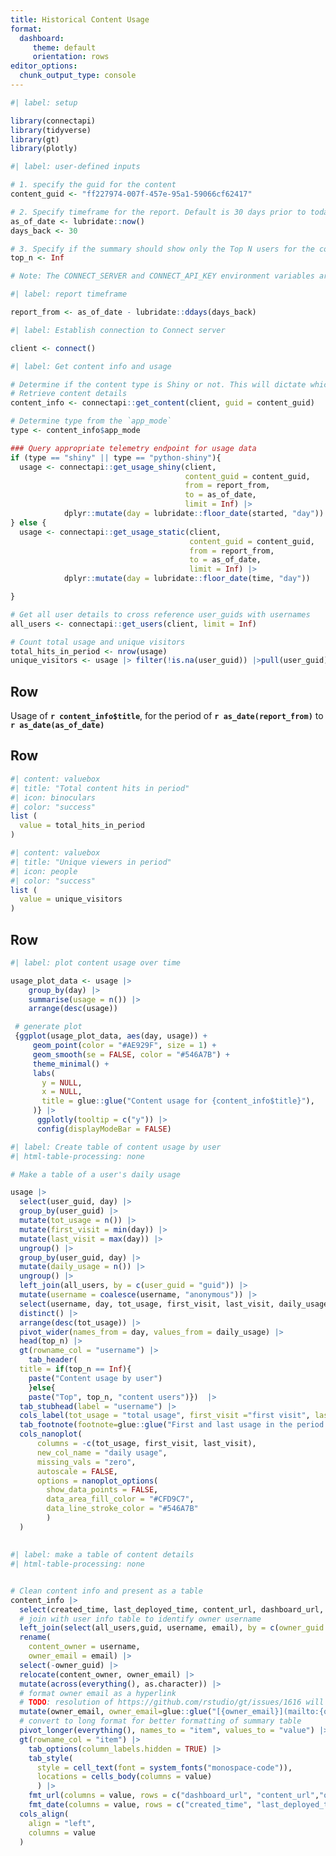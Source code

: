 ```yaml
---
title: Historical Content Usage
format:
  dashboard:
     theme: default
     orientation: rows
editor_options: 
  chunk_output_type: console
---
```


```r
#| label: setup

library(connectapi)
library(tidyverse)
library(gt)
library(plotly)
```

```r
#| label: user-defined inputs

# 1. specify the guid for the content
content_guid <- "ff227974-007f-457e-95a1-59066cf62417"

# 2. Specify timeframe for the report. Default is 30 days prior to today
as_of_date <- lubridate::now()
days_back <- 30

# 3. Specify if the summary should show only the Top N users for the content (e.g., `top_n = 10`). Default is `Inf` so that all users are shown.
top_n <- Inf

# Note: The CONNECT_SERVER and CONNECT_API_KEY environment variables are required for this report to pull usage data. Use environment variables for added security; do not hard-code your API key or other secrets.
```

```r
#| label: report timeframe

report_from <- as_of_date - lubridate::ddays(days_back)
```

```r
#| label: Establish connection to Connect server

client <- connect()
```

```r
#| label: Get content info and usage

# Determine if the content type is Shiny or not. This will dictate which telemetry endpoint to use
# Retrieve content details
content_info <- connectapi::get_content(client, guid = content_guid)

# Determine type from the `app_mode`
type <- content_info$app_mode

### Query appropriate telemetry endpoint for usage data
if (type == "shiny" || type == "python-shiny"){
  usage <- connectapi::get_usage_shiny(client,
                                       content_guid = content_guid,
                                       from = report_from,
                                       to = as_of_date,
                                       limit = Inf) |>
            dplyr::mutate(day = lubridate::floor_date(started, "day"))
} else {
  usage <- connectapi::get_usage_static(client,
                                        content_guid = content_guid,
                                        from = report_from,
                                        to = as_of_date,
                                        limit = Inf) |>
            dplyr::mutate(day = lubridate::floor_date(time, "day"))

}

# Get all user details to cross reference user_guids with usernames
all_users <- connectapi::get_users(client, limit = Inf)

# Count total usage and unique visitors
total_hits_in_period <- nrow(usage)
unique_visitors <- usage |> filter(!is.na(user_guid)) |>pull(user_guid) |> unique() |> length()
```

## Row

Usage of **`r content_info$title`**, for the period of
**`r as_date(report_from)`** to **`r as_date(as_of_date)`** 

## Row

```r
#| content: valuebox
#| title: "Total content hits in period"
#| icon: binoculars
#| color: "success"
list (
  value = total_hits_in_period
)
```

```r
#| content: valuebox
#| title: "Unique viewers in period"
#| icon: people
#| color: "success"
list (
  value = unique_visitors
)
```

## Row

```r
#| label: plot content usage over time

usage_plot_data <- usage |>
    group_by(day) |>
    summarise(usage = n()) |>
    arrange(desc(usage))

 # generate plot
 {ggplot(usage_plot_data, aes(day, usage)) +
     geom_point(color = "#AE929F", size = 1) +
     geom_smooth(se = FALSE, color = "#546A7B") +
     theme_minimal() +
     labs(
       y = NULL,
       x = NULL,
       title = glue::glue("Content usage for {content_info$title}"),
     )} |>
      ggplotly(tooltip = c("y")) |>
      config(displayModeBar = FALSE)
```

```r
#| label: Create table of content usage by user
#| html-table-processing: none

# Make a table of a user's daily usage

usage |>
  select(user_guid, day) |>
  group_by(user_guid) |>
  mutate(tot_usage = n()) |>
  mutate(first_visit = min(day)) |>
  mutate(last_visit = max(day)) |>
  ungroup() |>
  group_by(user_guid, day) |>
  mutate(daily_usage = n()) |>
  ungroup() |>
  left_join(all_users, by = c(user_guid = "guid")) |>
  mutate(username = coalesce(username, "anonymous")) |>
  select(username, day, tot_usage, first_visit, last_visit, daily_usage) |>
  distinct() |>
  arrange(desc(tot_usage)) |>
  pivot_wider(names_from = day, values_from = daily_usage) |>
  head(top_n) |>
  gt(rowname_col = "username") |>
    tab_header(
  title = if(top_n == Inf){
    paste("Content usage by user")
    }else{
    paste("Top", top_n, "content users")})  |>
  tab_stubhead(label = "username") |>
  cols_label(tot_usage = "total usage", first_visit ="first visit", last_visit="last visit") |>
  tab_footnote(footnote=glue::glue("First and last usage in the period {as_date(report_from)} to {as_date(as_of_date)}"), locations=cells_column_labels(columns=c("first_visit", last_visit))) |>
  cols_nanoplot(
      columns = -c(tot_usage, first_visit, last_visit),
      new_col_name = "daily usage",
      missing_vals = "zero",
      autoscale = FALSE,
      options = nanoplot_options(
        show_data_points = FALSE,
        data_area_fill_color = "#CFD9C7",
        data_line_stroke_color = "#546A7B"
        )
  ) 


```

## 

```r
#| label: make a table of content details
#| html-table-processing: none


# Clean content info and present as a table
content_info |>
  select(created_time, last_deployed_time, content_url, dashboard_url, owner_guid) |>
  # join with user info table to identify owner username
  left_join(select(all_users,guid, username, email), by = c(owner_guid = "guid")) |>
  rename(
    content_owner = username,
    owner_email = email) |>
  select(-owner_guid) |>
  relocate(content_owner, owner_email) |>
  mutate(across(everything(), as.character)) |>
  # format owner email as a hyperlink
  # TODO: resolution of https://github.com/rstudio/gt/issues/1616 will make this unnecessary
  mutate(owner_email, owner_email=glue::glue("[{owner_email}](mailto:{owner_email})")) |>
  # convert to long format for better formatting of summary table
  pivot_longer(everything(), names_to = "item", values_to = "value") |>
  gt(rowname_col = "item") |>
    tab_options(column_labels.hidden = TRUE) |>
    tab_style(
      style = cell_text(font = system_fonts("monospace-code")),
      locations = cells_body(columns = value)
      ) |>
    fmt_url(columns = value, rows = c("dashboard_url", "content_url","owner_email")) |>
    fmt_date(columns = value, rows = c("created_time", "last_deployed_time"), date_style = "iso") |>
  cols_align(
    align = "left",
    columns = value
  )
```
